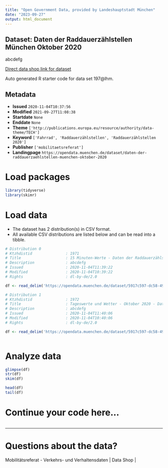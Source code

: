```yaml
---
title: "Open Government Data, provided by Landeshauptstadt München"
date: "2023-09-27"
output: html_document
---
```


## Dataset: Daten der Raddauerzählstellen München Oktober 2020

abcdefg

[Direct data shop link for dataset](https://opendata.muenchen.de/dataset/daten-der-raddauerzaehlstellen-muenchen-oktober-2020)

Auto generated R starter code for data set 197@lhm.

## Metadata

- **Issued** `2020-11-04T10:37:56`
- **Modified** `2021-09-27T11:08:38`
- **Startdate** `None`
- **Enddate** `None`
- **Theme** `['http://publications.europa.eu/resource/authority/data-theme/TECH']`
- **Keyword** `['Fahrrad', 'Raddauerzählstellen', 'Raddauerzählstellen 2020']`
- **Publisher** `['mobilitaetsreferat']`
- **Landingpage** `https://opendata.muenchen.de/dataset/daten-der-raddauerzaehlstellen-muenchen-oktober-2020`


# Load packages

```r

library(tidyverse)
library(skimr)

```

# Load data

-   The dataset has 2 distribution(s) in CSV format.
-   All available CSV distributions are listed below and can be read into a tibble.

```r

# Distribution 0
# Ktzhdistid               : 1971
# Title                    : 15 Minuten-Werte - Daten der Raddauerzählstellen München Oktober 2020
# Description              : abcdefg
# Issued                   : 2020-11-04T11:39:22
# Modified                 : 2020-11-04T10:39:22
# Rights                   : dl-by-de/2.0

df <- read_delim('https://opendata.muenchen.de/dataset/5917c597-dc58-49ee-bb8b-5e169c888935/resource/a5751b08-8444-4f9c-af1b-58e28f15f196/download/rad20201015min.csv')

# Distribution 1
# Ktzhdistid               : 1972
# Title                    : Tageswerte und Wetter - Oktober 2020 - Daten der Raddauerzählstellen München
# Description              : abcdefg
# Issued                   : 2020-11-04T11:40:06
# Modified                 : 2020-11-04T10:40:06
# Rights                   : dl-by-de/2.0

df <- read_delim('https://opendata.muenchen.de/dataset/5917c597-dc58-49ee-bb8b-5e169c888935/resource/d14809f2-e331-4fe8-bf5e-066b6ccfc177/download/rad202010tage.csv')



```

# Analyze data

```r

glimpse(df)
str(df)
skim(df)

head(df)
tail(df)

```

# Continue your code here...

```r

```

------------------------------------------------------------------------

# Questions about the data?

Mobilitätsreferat - Verkehrs- und Verhaltensdaten | Data Shop | 
